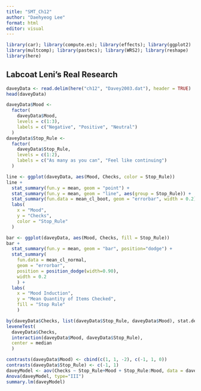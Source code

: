 ```yaml
---
title: "SMT_Ch12"
author: "Daehyeog Lee"
format: html
editor: visual
---
```


```r
library(car); library(compute.es); library(effects); library(ggplot2)
library(multcomp); library(pastecs); library(WRS2); library(reshape)
library(here)
```

## Labcoat Leni's Real Research

```r
daveyData <- read.delim(here("ch12", "Davey2003.dat"), header = TRUE)
head(daveyData)

daveyData$Mood <-
  factor(
    daveyData$Mood,
    levels = c(1:3),
    labels = c("Negative", "Positive", "Neutral")
  )
daveyData$Stop_Rule <-
  factor(
    daveyData$Stop_Rule,
    levels = c(1:2),
    labels = c("As many as you can", "Feel like continuing")
  )

line <- ggplot(daveyData, aes(Mood, Checks, color = Stop_Rule))
line +
  stat_summary(fun.y = mean, geom = "point") +
  stat_summary(fun.y = mean, geom = "line", aes(group = Stop_Rule)) +
  stat_summary(fun.data = mean_cl_boot, geom = "errorbar", width = 0.2) +
  labs(
    x = "Mood",
    y = "Checks",
    color = "Stop_Rule"
  )

bar <- ggplot(daveyData, aes(Mood, Checks, fill = Stop_Rule))
bar +
  stat_summary(fun.y = mean, geom = "bar", position="dodge") +
  stat_summary(
    fun.data = mean_cl_normal,
    geom = "errorbar",
    position = position_dodge(width=0.90),
    width = 0.2
    ) +
  labs(
    x = "Mood Induction",
    y = "Mean Quantity of Items Checked",
    fill = "Stop Rule"
    )

by(daveyData$Checks, list(daveyData$Stop_Rule, daveyData$Mood), stat.desc)
leveneTest(
  daveyData$Checks,
  interaction(daveyData$Mood, daveyData$Stop_Rule),
  center = median
  )

contrasts(daveyData$Mood) <- cbind(c(1, 1, -2), c(-1, 1, 0))
contrasts(daveyData$Stop_Rule) <- c(-1, 1)
daveyModel <- aov(Checks ~ Stop_Rule+Mood + Stop_Rule:Mood, data = daveyData)
Anova(daveyModel, type="III")
summary.lm(daveyModel)
```
